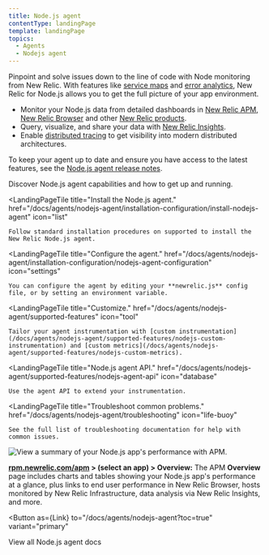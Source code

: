 ```yaml
---
title: Node.js agent
contentType: landingPage
template: landingPage
topics:
  - Agents
  - Nodejs agent
---
```



Pinpoint and solve issues down to the line of code with Node monitoring from New Relic. With features like [service maps](/docs/data-analysis/service-maps/get-started/introduction-service-maps) and [error analytics](/docs/apm/applications-menu/error-analytics/error-analytics-explore-events-behind-errors), New Relic for Node.js allows you to get the full picture of your app environment.

* Monitor your Node.js data from detailed dashboards in [New Relic APM](/docs/apm/new-relic-apm/getting-started/introduction-new-relic-apm), [New Relic Browser](/docs/browser/new-relic-browser/getting-started/introduction-new-relic-browser) and other [New Relic products](https://newrelic.com/products).
* Query, visualize, and share your data with [New Relic Insights](/docs/insights/using-insights-ui/getting-started/introduction-new-relic-insights).
* Enable [distributed tracing](/docs/apm/distributed-tracing/getting-started/introduction-distributed-tracing) to get visibility into modern distributed architectures.

To keep your agent up to date and ensure you have access to the latest features, see the [Node.js agent release notes](/docs/release-notes/agent-release-notes/nodejs-release-notes).

<LandingPageTileGrid>
  <LandingPageTile
    title="Get started."
    href="/docs/agents/nodejs-agent/getting-started/introduction-new-relic-nodejs"
    icon="terminal"
  >
    Discover Node.js agent capabilities and how to get up and running.
  </LandingPageTile>

  <LandingPageTile
    title="Install the Node.js agent."
    href="/docs/agents/nodejs-agent/installation-configuration/install-nodejs-agent"
    icon="list"
  >
    Follow standard installation procedures on supported to install the New Relic Node.js agent.
  </LandingPageTile>

  <LandingPageTile
    title="Configure the agent."
    href="/docs/agents/nodejs-agent/installation-configuration/nodejs-agent-configuration"
    icon="settings"
  >
    You can configure the agent by editing your **newrelic.js** config file, or by setting an environment variable.
  </LandingPageTile>

  <LandingPageTile
    title="Customize."
    href="/docs/agents/nodejs-agent/supported-features"
    icon="tool"
  >
    Tailor your agent instrumentation with [custom instrumentation](/docs/agents/nodejs-agent/supported-features/nodejs-custom-instrumentation) and [custom metrics](/docs/agents/nodejs-agent/supported-features/nodejs-custom-metrics).
  </LandingPageTile>

  <LandingPageTile
    title="Node.js agent API."
    href="/docs/agents/nodejs-agent/supported-features/nodejs-agent-api"
    icon="database"
  >
    Use the agent API to extend your instrumentation.
  </LandingPageTile>

  <LandingPageTile
    title="Troubleshoot common problems."
    href="/docs/agents/nodejs-agent/troubleshooting"
    icon="life-buoy"
  >
    See the full list of troubleshooting documentation for help with common issues.
  </LandingPageTile>
</LandingPageTileGrid>

![View a summary of your Node.js app's performance with APM.](./images/APM_Node_landing-page_0.png "APM_Node_landing-page.png")

**[rpm.newrelic.com/apm](https://rpm.newrelic.com/apm) > (select an app) > Overview:** The APM **Overview** page includes charts and tables showing your Node.js app's performance at a glance, plus links to end user performance in New Relic Browser, hosts monitored by New Relic Infrastructure, data analysis via New Relic Insights, and more.

<Button
  as={Link}
  to="/docs/agents/nodejs-agent?toc=true"
  variant="primary"
>
  View all Node.js agent docs
</Button>
